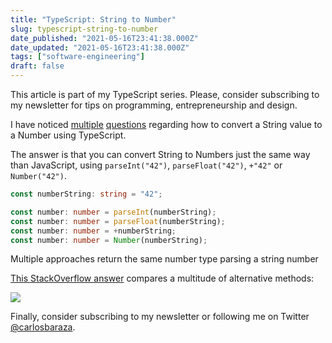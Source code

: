 ```yaml
---
title: "TypeScript: String to Number"
slug: typescript-string-to-number
date_published: "2021-05-16T23:41:38.000Z"
date_updated: "2021-05-16T23:41:38.000Z"
tags: ["software-engineering"]
draft: false
---
```


This article is part of my TypeScript series. Please, consider subscribing to my newsletter for tips on programming, entrepreneurship and design.

I have noticed [multiple](https://stackoverflow.com/questions/14667713/how-to-convert-a-string-to-number-in-typescript) [questions](https://stackoverflow.com/questions/23437476/in-typescript-how-to-check-if-a-string-is-numeric) regarding how to convert a String value to a Number using TypeScript.

The answer is that you can convert String to Numbers just the same way than JavaScript, using `parseInt("42")`, `parseFloat("42")`, `+"42"` or `Number("42")`.

```typescript
const numberString: string = "42";

const number: number = parseInt(numberString);
const number: number = parseFloat(numberString);
const number: number = +numberString;
const number: number = Number(numberString);
```

Multiple approaches return the same number type parsing a string number

[This StackOverflow answer](https://stackoverflow.com/questions/17106681/parseint-vs-unary-plus-when-to-use-which/17106702#17106702) compares a multitude of alternative methods:

![](/content/images/2021/05/number-parsing-comparison.png)

Finally, consider subscribing to my newsletter or following me on Twitter [@carlosbaraza](https://twitter.com/carlosbaraza).

